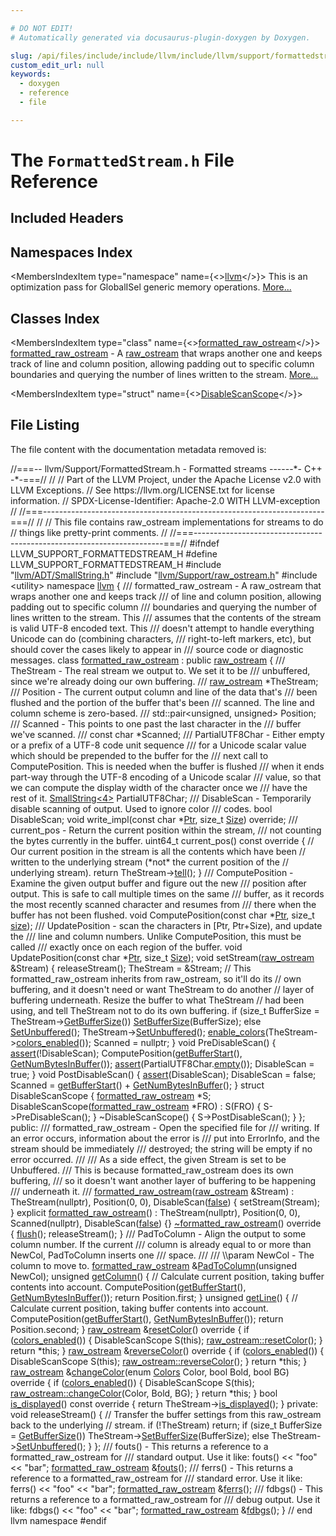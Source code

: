 ```yaml
---

# DO NOT EDIT!
# Automatically generated via docusaurus-plugin-doxygen by Doxygen.

slug: /api/files/include/include/llvm/include/llvm/support/formattedstream-h
custom_edit_url: null
keywords:
  - doxygen
  - reference
  - file

---
```





# The `FormattedStream.h` File Reference

<DoxygenPage pluginConfig={pluginConfig}>



## Included Headers

<IncludesList>
<IncludesListItem
  filePath="llvm/ADT/SmallString.h"
  permalink="/docs/api/files/include/include/llvm/include/llvm/adt/smallstring-h"
  isLocal="true" />
<IncludesListItem
  filePath="llvm/Support/raw_ostream.h"
  permalink="/docs/api/files/include/include/llvm/include/llvm/support/raw-ostream-h"
  isLocal="true" />
<IncludesListItem
  filePath="utility"
  permalink=""
  isLocal="false" />
</IncludesList>

## Namespaces Index

<MembersIndex>

<MembersIndexItem
  type="namespace"
  name={<><a href="/docs/api/namespaces/llvm">llvm</a></>}>
This is an optimization pass for GlobalISel generic memory operations. <a href="/docs/api/namespaces/llvm/#details">More...</a>
</MembersIndexItem>

</MembersIndex>

## Classes Index

<MembersIndex>

<MembersIndexItem
  type="class"
  name={<><a href="/docs/api/classes/llvm/formatted-raw-ostream">formatted_raw_ostream</a></>}>
<a href="/docs/api/classes/llvm/formatted-raw-ostream">formatted&#95;raw&#95;ostream</a> - A <a href="/docs/api/classes/llvm/raw-ostream">raw&#95;ostream</a> that wraps another one and keeps track of line and column position, allowing padding out to specific column boundaries and querying the number of lines written to the stream. <a href="/docs/api/classes/llvm/formatted-raw-ostream/#details">More...</a>
</MembersIndexItem>

<MembersIndexItem
  type="struct"
  name={<><a href="/docs/api/structs/llvm/formatted-raw-ostream/disablescanscope">DisableScanScope</a></>}>
</MembersIndexItem>

</MembersIndex>


## File Listing

The file content with the documentation metadata removed is:

<ProgramListing>

<Link id="l00001" /><CodeLine lineNumber="1"><Highlight kind="comment">//===-- llvm/Support/FormattedStream.h - Formatted streams ------&#42;- C++ -&#42;-===//</Highlight><Highlight kind="normal"></Highlight></CodeLine>
<Link id="l00002" /><CodeLine lineNumber="2"><Highlight kind="normal"></Highlight><Highlight kind="comment">//</Highlight><Highlight kind="normal"></Highlight></CodeLine>
<Link id="l00003" /><CodeLine lineNumber="3"><Highlight kind="normal"></Highlight><Highlight kind="comment">// Part of the LLVM Project, under the Apache License v2.0 with LLVM Exceptions.</Highlight><Highlight kind="normal"></Highlight></CodeLine>
<Link id="l00004" /><CodeLine lineNumber="4"><Highlight kind="normal"></Highlight><Highlight kind="comment">// See https://llvm.org/LICENSE.txt for license information.</Highlight><Highlight kind="normal"></Highlight></CodeLine>
<Link id="l00005" /><CodeLine lineNumber="5"><Highlight kind="normal"></Highlight><Highlight kind="comment">// SPDX-License-Identifier: Apache-2.0 WITH LLVM-exception</Highlight><Highlight kind="normal"></Highlight></CodeLine>
<Link id="l00006" /><CodeLine lineNumber="6"><Highlight kind="normal"></Highlight><Highlight kind="comment">//</Highlight><Highlight kind="normal"></Highlight></CodeLine>
<Link id="l00007" /><CodeLine lineNumber="7"><Highlight kind="normal"></Highlight><Highlight kind="comment">//===----------------------------------------------------------------------===//</Highlight><Highlight kind="normal"></Highlight></CodeLine>
<Link id="l00008" /><CodeLine lineNumber="8"><Highlight kind="normal"></Highlight><Highlight kind="comment">//</Highlight><Highlight kind="normal"></Highlight></CodeLine>
<Link id="l00009" /><CodeLine lineNumber="9"><Highlight kind="normal"></Highlight><Highlight kind="comment">// This file contains raw&#95;ostream implementations for streams to do</Highlight><Highlight kind="normal"></Highlight></CodeLine>
<Link id="l00010" /><CodeLine lineNumber="10"><Highlight kind="normal"></Highlight><Highlight kind="comment">// things like pretty-print comments.</Highlight><Highlight kind="normal"></Highlight></CodeLine>
<Link id="l00011" /><CodeLine lineNumber="11"><Highlight kind="normal"></Highlight><Highlight kind="comment">//</Highlight><Highlight kind="normal"></Highlight></CodeLine>
<Link id="l00012" /><CodeLine lineNumber="12"><Highlight kind="normal"></Highlight><Highlight kind="comment">//===----------------------------------------------------------------------===//</Highlight><Highlight kind="normal"></Highlight></CodeLine>
<Link id="l00013" /><CodeLine lineNumber="13"><Highlight kind="normal"></Highlight></CodeLine>
<Link id="l00014" /><CodeLine lineNumber="14"><Highlight kind="normal"></Highlight><Highlight kind="preprocessor">#ifndef LLVM&#95;SUPPORT&#95;FORMATTEDSTREAM&#95;H</Highlight><Highlight kind="normal"></Highlight></CodeLine>
<Link id="l00015" /><CodeLine lineNumber="15"><Highlight kind="normal"></Highlight><Highlight kind="preprocessor">#define LLVM&#95;SUPPORT&#95;FORMATTEDSTREAM&#95;H</Highlight><Highlight kind="normal"></Highlight></CodeLine>
<Link id="l00016" /><CodeLine lineNumber="16"><Highlight kind="normal"></Highlight></CodeLine>
<Link id="l00017" /><CodeLine lineNumber="17"><Highlight kind="normal"></Highlight><Highlight kind="preprocessor">#include &quot;<a href="/docs/api/files/include/include/llvm/include/llvm/adt/smallstring-h">llvm/ADT/SmallString.h</a>&quot;</Highlight><Highlight kind="normal"></Highlight></CodeLine>
<Link id="l00018" /><CodeLine lineNumber="18"><Highlight kind="normal"></Highlight><Highlight kind="preprocessor">#include &quot;<a href="/docs/api/files/include/include/llvm/include/llvm/support/raw-ostream-h">llvm/Support/raw&#95;ostream.h</a>&quot;</Highlight><Highlight kind="normal"></Highlight></CodeLine>
<Link id="l00019" /><CodeLine lineNumber="19"><Highlight kind="normal"></Highlight><Highlight kind="preprocessor">#include &lt;utility&gt;</Highlight><Highlight kind="normal"></Highlight></CodeLine>
<Link id="l00020" /><CodeLine lineNumber="20"><Highlight kind="normal"></Highlight></CodeLine>
<Link id="l00021" /><CodeLine lineNumber="21"><Highlight kind="normal"></Highlight><Highlight kind="keyword">namespace </Highlight><Highlight kind="normal"><a href="/docs/api/namespaces/llvm">llvm</a> &#123;</Highlight></CodeLine>
<Link id="l00022" /><CodeLine lineNumber="22"><Highlight kind="normal"></Highlight><Highlight kind="comment"></Highlight></CodeLine>
<Link id="l00023" /><CodeLine lineNumber="23"><Highlight kind="comment">/// formatted&#95;raw&#95;ostream - A raw&#95;ostream that wraps another one and keeps track</Highlight></CodeLine>
<Link id="l00024" /><CodeLine lineNumber="24"><Highlight kind="comment">/// of line and column position, allowing padding out to specific column</Highlight></CodeLine>
<Link id="l00025" /><CodeLine lineNumber="25"><Highlight kind="comment">/// boundaries and querying the number of lines written to the stream. This</Highlight></CodeLine>
<Link id="l00026" /><CodeLine lineNumber="26"><Highlight kind="comment">/// assumes that the contents of the stream is valid UTF-8 encoded text. This</Highlight></CodeLine>
<Link id="l00027" /><CodeLine lineNumber="27"><Highlight kind="comment">/// doesn&#39;t attempt to handle everything Unicode can do (combining characters,</Highlight></CodeLine>
<Link id="l00028" /><CodeLine lineNumber="28"><Highlight kind="comment">/// right-to-left markers, etc), but should cover the cases likely to appear in</Highlight></CodeLine>
<Link id="l00029" /><CodeLine lineNumber="29"><Highlight kind="comment">/// source code or diagnostic messages.</Highlight><Highlight kind="normal"></Highlight></CodeLine>
<Link id="l00030" /><CodeLine lineNumber="30" lineLink="/docs/api/classes/llvm/formatted-raw-ostream"><Highlight kind="normal"></Highlight><Highlight kind="keyword">class </Highlight><Highlight kind="normal"><a href="/docs/api/classes/llvm/formatted-raw-ostream/#adb8a7ef601b3598707e6ae9a6c9f6e4d">formatted&#95;raw&#95;ostream</a> : </Highlight><Highlight kind="keyword">public</Highlight><Highlight kind="normal"> <a href="/docs/api/classes/llvm/raw-ostream/#a0f4b64a0f7aec0a02e7f2ff5a6552723">raw&#95;ostream</a> &#123;</Highlight><Highlight kind="comment"></Highlight></CodeLine>
<Link id="l00031" /><CodeLine lineNumber="31"><Highlight kind="comment">  /// TheStream - The real stream we output to. We set it to be</Highlight></CodeLine>
<Link id="l00032" /><CodeLine lineNumber="32"><Highlight kind="comment">  /// unbuffered, since we&#39;re already doing our own buffering.</Highlight></CodeLine>
<Link id="l00033" /><CodeLine lineNumber="33"><Highlight kind="comment">  ///</Highlight><Highlight kind="normal"></Highlight></CodeLine>
<Link id="l00034" /><CodeLine lineNumber="34"><Highlight kind="normal">  <a href="/docs/api/classes/llvm/raw-ostream/#a0f4b64a0f7aec0a02e7f2ff5a6552723">raw&#95;ostream</a> &#42;TheStream;</Highlight></CodeLine>
<Link id="l00035" /><CodeLine lineNumber="35"><Highlight kind="normal"></Highlight><Highlight kind="comment"></Highlight></CodeLine>
<Link id="l00036" /><CodeLine lineNumber="36"><Highlight kind="comment">  /// Position - The current output column and line of the data that&#39;s</Highlight></CodeLine>
<Link id="l00037" /><CodeLine lineNumber="37"><Highlight kind="comment">  /// been flushed and the portion of the buffer that&#39;s been</Highlight></CodeLine>
<Link id="l00038" /><CodeLine lineNumber="38"><Highlight kind="comment">  /// scanned.  The line and column scheme is zero-based.</Highlight></CodeLine>
<Link id="l00039" /><CodeLine lineNumber="39"><Highlight kind="comment">  ///</Highlight><Highlight kind="normal"></Highlight></CodeLine>
<Link id="l00040" /><CodeLine lineNumber="40"><Highlight kind="normal">  std::pair&lt;unsigned, unsigned&gt; Position;</Highlight></CodeLine>
<Link id="l00041" /><CodeLine lineNumber="41"><Highlight kind="normal"></Highlight><Highlight kind="comment"></Highlight></CodeLine>
<Link id="l00042" /><CodeLine lineNumber="42"><Highlight kind="comment">  /// Scanned - This points to one past the last character in the</Highlight></CodeLine>
<Link id="l00043" /><CodeLine lineNumber="43"><Highlight kind="comment">  /// buffer we&#39;ve scanned.</Highlight></CodeLine>
<Link id="l00044" /><CodeLine lineNumber="44"><Highlight kind="comment">  ///</Highlight><Highlight kind="normal"></Highlight></CodeLine>
<Link id="l00045" /><CodeLine lineNumber="45"><Highlight kind="normal">  </Highlight><Highlight kind="keyword">const</Highlight><Highlight kind="normal"> </Highlight><Highlight kind="keywordtype">char</Highlight><Highlight kind="normal"> &#42;Scanned;</Highlight></CodeLine>
<Link id="l00046" /><CodeLine lineNumber="46"><Highlight kind="normal"></Highlight><Highlight kind="comment"></Highlight></CodeLine>
<Link id="l00047" /><CodeLine lineNumber="47"><Highlight kind="comment">  /// PartialUTF8Char - Either empty or a prefix of a UTF-8 code unit sequence</Highlight></CodeLine>
<Link id="l00048" /><CodeLine lineNumber="48"><Highlight kind="comment">  /// for a Unicode scalar value which should be prepended to the buffer for the</Highlight></CodeLine>
<Link id="l00049" /><CodeLine lineNumber="49"><Highlight kind="comment">  /// next call to ComputePosition. This is needed when the buffer is flushed</Highlight></CodeLine>
<Link id="l00050" /><CodeLine lineNumber="50"><Highlight kind="comment">  /// when it ends part-way through the UTF-8 encoding of a Unicode scalar</Highlight></CodeLine>
<Link id="l00051" /><CodeLine lineNumber="51"><Highlight kind="comment">  /// value, so that we can compute the display width of the character once we</Highlight></CodeLine>
<Link id="l00052" /><CodeLine lineNumber="52"><Highlight kind="comment">  /// have the rest of it.</Highlight><Highlight kind="normal"></Highlight></CodeLine>
<Link id="l00053" /><CodeLine lineNumber="53"><Highlight kind="normal">  <a href="/docs/api/classes/llvm/smallstring">SmallString&lt;4&gt;</a> PartialUTF8Char;</Highlight></CodeLine>
<Link id="l00054" /><CodeLine lineNumber="54"><Highlight kind="normal"></Highlight><Highlight kind="comment"></Highlight></CodeLine>
<Link id="l00055" /><CodeLine lineNumber="55"><Highlight kind="comment">  /// DisableScan - Temporarily disable scanning of output. Used to ignore color</Highlight></CodeLine>
<Link id="l00056" /><CodeLine lineNumber="56"><Highlight kind="comment">  /// codes.</Highlight><Highlight kind="normal"></Highlight></CodeLine>
<Link id="l00057" /><CodeLine lineNumber="57"><Highlight kind="normal">  </Highlight><Highlight kind="keywordtype">bool</Highlight><Highlight kind="normal"> DisableScan;</Highlight></CodeLine>
<Link id="l00058" /><CodeLine lineNumber="58"><Highlight kind="normal"></Highlight></CodeLine>
<Link id="l00059" /><CodeLine lineNumber="59"><Highlight kind="normal">  </Highlight><Highlight kind="keywordtype">void</Highlight><Highlight kind="normal"> write&#95;impl(</Highlight><Highlight kind="keyword">const</Highlight><Highlight kind="normal"> </Highlight><Highlight kind="keywordtype">char</Highlight><Highlight kind="normal"> &#42;<a href="/docs/api/files/lib/lib/analysis/targetlibraryinfo-cpp/#aca185e6d0e9f423dbb24440206454872a11dbf501abf829b3ab7049c2d3a8a053">Ptr</a>, </Highlight><Highlight kind="keywordtype">size&#95;t</Highlight><Highlight kind="normal"> <a href="/docs/api/files/lib/lib/analysis/inlineorder-cpp/#a7ee6f0cb51c3b9056199e9a0001fe8c3a6f6cb72d544962fa333e2e34ce64f719">Size</a>) </Highlight><Highlight kind="keyword">override</Highlight><Highlight kind="normal">;</Highlight></CodeLine>
<Link id="l00060" /><CodeLine lineNumber="60"><Highlight kind="normal"></Highlight><Highlight kind="comment"></Highlight></CodeLine>
<Link id="l00061" /><CodeLine lineNumber="61"><Highlight kind="comment">  /// current&#95;pos - Return the current position within the stream,</Highlight></CodeLine>
<Link id="l00062" /><CodeLine lineNumber="62"><Highlight kind="comment">  /// not counting the bytes currently in the buffer.</Highlight><Highlight kind="normal"></Highlight></CodeLine>
<Link id="l00063" /><CodeLine lineNumber="63"><Highlight kind="normal">  uint64&#95;t current&#95;pos()</Highlight><Highlight kind="keyword"> const override </Highlight><Highlight kind="normal">&#123;</Highlight></CodeLine>
<Link id="l00064" /><CodeLine lineNumber="64"><Highlight kind="normal">    </Highlight><Highlight kind="comment">// Our current position in the stream is all the contents which have been</Highlight><Highlight kind="normal"></Highlight></CodeLine>
<Link id="l00065" /><CodeLine lineNumber="65"><Highlight kind="normal">    </Highlight><Highlight kind="comment">// written to the underlying stream (&#42;not&#42; the current position of the</Highlight><Highlight kind="normal"></Highlight></CodeLine>
<Link id="l00066" /><CodeLine lineNumber="66"><Highlight kind="normal">    </Highlight><Highlight kind="comment">// underlying stream).</Highlight><Highlight kind="normal"></Highlight></CodeLine>
<Link id="l00067" /><CodeLine lineNumber="67"><Highlight kind="normal">    </Highlight><Highlight kind="keywordflow">return</Highlight><Highlight kind="normal"> TheStream-&gt;<a href="/docs/api/classes/llvm/raw-ostream/#a0f90ad570f71349466844ee9f2d06cd1">tell</a>();</Highlight></CodeLine>
<Link id="l00068" /><CodeLine lineNumber="68"><Highlight kind="normal">  &#125;</Highlight></CodeLine>
<Link id="l00069" /><CodeLine lineNumber="69"><Highlight kind="normal"></Highlight><Highlight kind="comment"></Highlight></CodeLine>
<Link id="l00070" /><CodeLine lineNumber="70"><Highlight kind="comment">  /// ComputePosition - Examine the given output buffer and figure out the new</Highlight></CodeLine>
<Link id="l00071" /><CodeLine lineNumber="71"><Highlight kind="comment">  /// position after output. This is safe to call multiple times on the same</Highlight></CodeLine>
<Link id="l00072" /><CodeLine lineNumber="72"><Highlight kind="comment">  /// buffer, as it records the most recently scanned character and resumes from</Highlight></CodeLine>
<Link id="l00073" /><CodeLine lineNumber="73"><Highlight kind="comment">  /// there when the buffer has not been flushed.</Highlight><Highlight kind="normal"></Highlight></CodeLine>
<Link id="l00074" /><CodeLine lineNumber="74"><Highlight kind="normal">  </Highlight><Highlight kind="keywordtype">void</Highlight><Highlight kind="normal"> ComputePosition(</Highlight><Highlight kind="keyword">const</Highlight><Highlight kind="normal"> </Highlight><Highlight kind="keywordtype">char</Highlight><Highlight kind="normal"> &#42;<a href="/docs/api/files/lib/lib/analysis/targetlibraryinfo-cpp/#aca185e6d0e9f423dbb24440206454872a11dbf501abf829b3ab7049c2d3a8a053">Ptr</a>, </Highlight><Highlight kind="keywordtype">size&#95;t</Highlight><Highlight kind="normal"> <a href="/docs/api/namespaces/llvm/#a10f3d955592ae2bc745f57e5b48ae115">size</a>);</Highlight></CodeLine>
<Link id="l00075" /><CodeLine lineNumber="75"><Highlight kind="normal"></Highlight><Highlight kind="comment"></Highlight></CodeLine>
<Link id="l00076" /><CodeLine lineNumber="76"><Highlight kind="comment">  /// UpdatePosition - scan the characters in &#91;Ptr, Ptr+Size), and update the</Highlight></CodeLine>
<Link id="l00077" /><CodeLine lineNumber="77"><Highlight kind="comment">  /// line and column numbers. Unlike ComputePosition, this must be called</Highlight></CodeLine>
<Link id="l00078" /><CodeLine lineNumber="78"><Highlight kind="comment">  /// exactly once on each region of the buffer.</Highlight><Highlight kind="normal"></Highlight></CodeLine>
<Link id="l00079" /><CodeLine lineNumber="79"><Highlight kind="normal">  </Highlight><Highlight kind="keywordtype">void</Highlight><Highlight kind="normal"> UpdatePosition(</Highlight><Highlight kind="keyword">const</Highlight><Highlight kind="normal"> </Highlight><Highlight kind="keywordtype">char</Highlight><Highlight kind="normal"> &#42;<a href="/docs/api/files/lib/lib/analysis/targetlibraryinfo-cpp/#aca185e6d0e9f423dbb24440206454872a11dbf501abf829b3ab7049c2d3a8a053">Ptr</a>, </Highlight><Highlight kind="keywordtype">size&#95;t</Highlight><Highlight kind="normal"> <a href="/docs/api/files/lib/lib/analysis/inlineorder-cpp/#a7ee6f0cb51c3b9056199e9a0001fe8c3a6f6cb72d544962fa333e2e34ce64f719">Size</a>);</Highlight></CodeLine>
<Link id="l00080" /><CodeLine lineNumber="80"><Highlight kind="normal"></Highlight></CodeLine>
<Link id="l00081" /><CodeLine lineNumber="81"><Highlight kind="normal">  </Highlight><Highlight kind="keywordtype">void</Highlight><Highlight kind="normal"> setStream(<a href="/docs/api/classes/llvm/raw-ostream/#a0f4b64a0f7aec0a02e7f2ff5a6552723">raw&#95;ostream</a> &amp;Stream) &#123;</Highlight></CodeLine>
<Link id="l00082" /><CodeLine lineNumber="82"><Highlight kind="normal">    releaseStream();</Highlight></CodeLine>
<Link id="l00083" /><CodeLine lineNumber="83"><Highlight kind="normal"></Highlight></CodeLine>
<Link id="l00084" /><CodeLine lineNumber="84"><Highlight kind="normal">    TheStream = &amp;Stream;</Highlight></CodeLine>
<Link id="l00085" /><CodeLine lineNumber="85"><Highlight kind="normal"></Highlight></CodeLine>
<Link id="l00086" /><CodeLine lineNumber="86"><Highlight kind="normal">    </Highlight><Highlight kind="comment">// This formatted&#95;raw&#95;ostream inherits from raw&#95;ostream, so it&#39;ll do its</Highlight><Highlight kind="normal"></Highlight></CodeLine>
<Link id="l00087" /><CodeLine lineNumber="87"><Highlight kind="normal">    </Highlight><Highlight kind="comment">// own buffering, and it doesn&#39;t need or want TheStream to do another</Highlight><Highlight kind="normal"></Highlight></CodeLine>
<Link id="l00088" /><CodeLine lineNumber="88"><Highlight kind="normal">    </Highlight><Highlight kind="comment">// layer of buffering underneath. Resize the buffer to what TheStream</Highlight><Highlight kind="normal"></Highlight></CodeLine>
<Link id="l00089" /><CodeLine lineNumber="89"><Highlight kind="normal">    </Highlight><Highlight kind="comment">// had been using, and tell TheStream not to do its own buffering.</Highlight><Highlight kind="normal"></Highlight></CodeLine>
<Link id="l00090" /><CodeLine lineNumber="90"><Highlight kind="normal">    </Highlight><Highlight kind="keywordflow">if</Highlight><Highlight kind="normal"> (</Highlight><Highlight kind="keywordtype">size&#95;t</Highlight><Highlight kind="normal"> BufferSize = TheStream-&gt;<a href="/docs/api/classes/llvm/raw-ostream/#a2d79232a41a2f24d43acb936c8522443">GetBufferSize</a>())</Highlight></CodeLine>
<Link id="l00091" /><CodeLine lineNumber="91"><Highlight kind="normal">      <a href="/docs/api/classes/llvm/raw-ostream/#a1a59a3dce2d7cde8c5e6ef0e3a30b375">SetBufferSize</a>(BufferSize);</Highlight></CodeLine>
<Link id="l00092" /><CodeLine lineNumber="92"><Highlight kind="normal">    </Highlight><Highlight kind="keywordflow">else</Highlight><Highlight kind="normal"></Highlight></CodeLine>
<Link id="l00093" /><CodeLine lineNumber="93"><Highlight kind="normal">      <a href="/docs/api/classes/llvm/raw-ostream/#a75860636a752bc2592f6e4185e63efdc">SetUnbuffered</a>();</Highlight></CodeLine>
<Link id="l00094" /><CodeLine lineNumber="94"><Highlight kind="normal">    TheStream-&gt;<a href="/docs/api/classes/llvm/raw-ostream/#a75860636a752bc2592f6e4185e63efdc">SetUnbuffered</a>();</Highlight></CodeLine>
<Link id="l00095" /><CodeLine lineNumber="95"><Highlight kind="normal"></Highlight></CodeLine>
<Link id="l00096" /><CodeLine lineNumber="96"><Highlight kind="normal">    <a href="/docs/api/classes/llvm/raw-ostream/#abb9477fc02ae36079df14aa77d8789c3">enable&#95;colors</a>(TheStream-&gt;<a href="/docs/api/classes/llvm/raw-ostream/#aff9ac3b7e5094380eca385afd6023cd4">colors&#95;enabled</a>());</Highlight></CodeLine>
<Link id="l00097" /><CodeLine lineNumber="97"><Highlight kind="normal"></Highlight></CodeLine>
<Link id="l00098" /><CodeLine lineNumber="98"><Highlight kind="normal">    Scanned = </Highlight><Highlight kind="keyword">nullptr</Highlight><Highlight kind="normal">;</Highlight></CodeLine>
<Link id="l00099" /><CodeLine lineNumber="99"><Highlight kind="normal">  &#125;</Highlight></CodeLine>
<Link id="l00100" /><CodeLine lineNumber="100"><Highlight kind="normal"></Highlight></CodeLine>
<Link id="l00101" /><CodeLine lineNumber="101"><Highlight kind="normal">  </Highlight><Highlight kind="keywordtype">void</Highlight><Highlight kind="normal"> PreDisableScan() &#123;</Highlight></CodeLine>
<Link id="l00102" /><CodeLine lineNumber="102"><Highlight kind="normal">    <a href="/docs/api/files/lib/lib/target/lib/target/amdgpu/silowercontrolflow-cpp/#a4868c5d81c5ccc98c47aeab6244346a0">assert</a>(!DisableScan);</Highlight></CodeLine>
<Link id="l00103" /><CodeLine lineNumber="103"><Highlight kind="normal">    ComputePosition(<a href="/docs/api/classes/llvm/raw-ostream/#a980ad6112624b521eb2d831b39b346eb">getBufferStart</a>(), <a href="/docs/api/classes/llvm/raw-ostream/#ad6cd89674692383208613b1e4ee560fe">GetNumBytesInBuffer</a>());</Highlight></CodeLine>
<Link id="l00104" /><CodeLine lineNumber="104"><Highlight kind="normal">    <a href="/docs/api/files/lib/lib/target/lib/target/amdgpu/silowercontrolflow-cpp/#a4868c5d81c5ccc98c47aeab6244346a0">assert</a>(PartialUTF8Char.<a href="/docs/api/classes/llvm/smallvectortemplatecommon/#ad9a3c7bc26b130377bbafc170b5f88a2">empty</a>());</Highlight></CodeLine>
<Link id="l00105" /><CodeLine lineNumber="105"><Highlight kind="normal">    DisableScan = </Highlight><Highlight kind="keyword">true</Highlight><Highlight kind="normal">;</Highlight></CodeLine>
<Link id="l00106" /><CodeLine lineNumber="106"><Highlight kind="normal">  &#125;</Highlight></CodeLine>
<Link id="l00107" /><CodeLine lineNumber="107"><Highlight kind="normal"></Highlight></CodeLine>
<Link id="l00108" /><CodeLine lineNumber="108"><Highlight kind="normal">  </Highlight><Highlight kind="keywordtype">void</Highlight><Highlight kind="normal"> PostDisableScan() &#123;</Highlight></CodeLine>
<Link id="l00109" /><CodeLine lineNumber="109"><Highlight kind="normal">    <a href="/docs/api/files/lib/lib/target/lib/target/amdgpu/silowercontrolflow-cpp/#a4868c5d81c5ccc98c47aeab6244346a0">assert</a>(DisableScan);</Highlight></CodeLine>
<Link id="l00110" /><CodeLine lineNumber="110"><Highlight kind="normal">    DisableScan = </Highlight><Highlight kind="keyword">false</Highlight><Highlight kind="normal">;</Highlight></CodeLine>
<Link id="l00111" /><CodeLine lineNumber="111"><Highlight kind="normal">    Scanned = <a href="/docs/api/classes/llvm/raw-ostream/#a980ad6112624b521eb2d831b39b346eb">getBufferStart</a>() + <a href="/docs/api/classes/llvm/raw-ostream/#ad6cd89674692383208613b1e4ee560fe">GetNumBytesInBuffer</a>();</Highlight></CodeLine>
<Link id="l00112" /><CodeLine lineNumber="112"><Highlight kind="normal">  &#125;</Highlight></CodeLine>
<Link id="l00113" /><CodeLine lineNumber="113"><Highlight kind="normal"></Highlight></CodeLine>
<Link id="l00114" /><CodeLine lineNumber="114"><Highlight kind="normal">  </Highlight><Highlight kind="keyword">struct </Highlight><Highlight kind="normal">DisableScanScope &#123;</Highlight></CodeLine>
<Link id="l00115" /><CodeLine lineNumber="115"><Highlight kind="normal">    <a href="/docs/api/classes/llvm/formatted-raw-ostream/#adb8a7ef601b3598707e6ae9a6c9f6e4d">formatted&#95;raw&#95;ostream</a> &#42;S;</Highlight></CodeLine>
<Link id="l00116" /><CodeLine lineNumber="116"><Highlight kind="normal"></Highlight></CodeLine>
<Link id="l00117" /><CodeLine lineNumber="117"><Highlight kind="normal">    DisableScanScope(<a href="/docs/api/classes/llvm/formatted-raw-ostream/#adb8a7ef601b3598707e6ae9a6c9f6e4d">formatted&#95;raw&#95;ostream</a> &#42;FRO) : S(FRO) &#123;</Highlight></CodeLine>
<Link id="l00118" /><CodeLine lineNumber="118"><Highlight kind="normal">      S-&gt;PreDisableScan();</Highlight></CodeLine>
<Link id="l00119" /><CodeLine lineNumber="119"><Highlight kind="normal">    &#125;</Highlight></CodeLine>
<Link id="l00120" /><CodeLine lineNumber="120"><Highlight kind="normal">    ~DisableScanScope() &#123; S-&gt;PostDisableScan(); &#125;</Highlight></CodeLine>
<Link id="l00121" /><CodeLine lineNumber="121"><Highlight kind="normal">  &#125;;</Highlight></CodeLine>
<Link id="l00122" /><CodeLine lineNumber="122"><Highlight kind="normal"></Highlight></CodeLine>
<Link id="l00123" /><CodeLine lineNumber="123"><Highlight kind="normal"></Highlight><Highlight kind="keyword">public</Highlight><Highlight kind="normal">:</Highlight><Highlight kind="comment"></Highlight></CodeLine>
<Link id="l00124" /><CodeLine lineNumber="124"><Highlight kind="comment">  /// formatted&#95;raw&#95;ostream - Open the specified file for</Highlight></CodeLine>
<Link id="l00125" /><CodeLine lineNumber="125"><Highlight kind="comment">  /// writing. If an error occurs, information about the error is</Highlight></CodeLine>
<Link id="l00126" /><CodeLine lineNumber="126"><Highlight kind="comment">  /// put into ErrorInfo, and the stream should be immediately</Highlight></CodeLine>
<Link id="l00127" /><CodeLine lineNumber="127"><Highlight kind="comment">  /// destroyed; the string will be empty if no error occurred.</Highlight></CodeLine>
<Link id="l00128" /><CodeLine lineNumber="128"><Highlight kind="comment">  ///</Highlight></CodeLine>
<Link id="l00129" /><CodeLine lineNumber="129"><Highlight kind="comment">  /// As a side effect, the given Stream is set to be Unbuffered.</Highlight></CodeLine>
<Link id="l00130" /><CodeLine lineNumber="130"><Highlight kind="comment">  /// This is because formatted&#95;raw&#95;ostream does its own buffering,</Highlight></CodeLine>
<Link id="l00131" /><CodeLine lineNumber="131"><Highlight kind="comment">  /// so it doesn&#39;t want another layer of buffering to be happening</Highlight></CodeLine>
<Link id="l00132" /><CodeLine lineNumber="132"><Highlight kind="comment">  /// underneath it.</Highlight></CodeLine>
<Link id="l00133" /><CodeLine lineNumber="133"><Highlight kind="comment">  ///</Highlight><Highlight kind="normal"></Highlight></CodeLine>
<Link id="l00134" /><CodeLine lineNumber="134" lineLink="/docs/api/classes/llvm/formatted-raw-ostream/#adb8a7ef601b3598707e6ae9a6c9f6e4d"><Highlight kind="normal">  <a href="/docs/api/classes/llvm/formatted-raw-ostream/#adb8a7ef601b3598707e6ae9a6c9f6e4d">formatted&#95;raw&#95;ostream</a>(<a href="/docs/api/classes/llvm/raw-ostream/#a0f4b64a0f7aec0a02e7f2ff5a6552723">raw&#95;ostream</a> &amp;Stream)</Highlight></CodeLine>
<Link id="l00135" /><CodeLine lineNumber="135"><Highlight kind="normal">      : TheStream(nullptr), Position(0, 0), DisableScan(<a href="/docs/api/namespaces/false">false</a>) &#123;</Highlight></CodeLine>
<Link id="l00136" /><CodeLine lineNumber="136"><Highlight kind="normal">    setStream(Stream);</Highlight></CodeLine>
<Link id="l00137" /><CodeLine lineNumber="137"><Highlight kind="normal">  &#125;</Highlight></CodeLine>
<Link id="l00138" /><CodeLine lineNumber="138" lineLink="/docs/api/classes/llvm/formatted-raw-ostream/#a91b597f0ba8945f847b8df2ff00e5880"><Highlight kind="normal">  </Highlight><Highlight kind="keyword">explicit</Highlight><Highlight kind="normal"> <a href="/docs/api/classes/llvm/formatted-raw-ostream/#a91b597f0ba8945f847b8df2ff00e5880">formatted&#95;raw&#95;ostream</a>()</Highlight></CodeLine>
<Link id="l00139" /><CodeLine lineNumber="139"><Highlight kind="normal">      : TheStream(nullptr), Position(0, 0), Scanned(nullptr),</Highlight></CodeLine>
<Link id="l00140" /><CodeLine lineNumber="140"><Highlight kind="normal">        DisableScan(<a href="/docs/api/namespaces/false">false</a>) &#123;&#125;</Highlight></CodeLine>
<Link id="l00141" /><CodeLine lineNumber="141"><Highlight kind="normal"></Highlight></CodeLine>
<Link id="l00142" /><CodeLine lineNumber="142" lineLink="/docs/api/classes/llvm/formatted-raw-ostream/#a0eb361f836554627ef51810e0d3646c6"><Highlight kind="normal">  <a href="/docs/api/classes/llvm/formatted-raw-ostream/#a0eb361f836554627ef51810e0d3646c6">~formatted&#95;raw&#95;ostream</a>()</Highlight><Highlight kind="keyword"> override </Highlight><Highlight kind="normal">&#123;</Highlight></CodeLine>
<Link id="l00143" /><CodeLine lineNumber="143"><Highlight kind="normal">    <a href="/docs/api/classes/llvm/raw-ostream/#a520bdf57dfe3e73abb53d482893f0a27">flush</a>();</Highlight></CodeLine>
<Link id="l00144" /><CodeLine lineNumber="144"><Highlight kind="normal">    releaseStream();</Highlight></CodeLine>
<Link id="l00145" /><CodeLine lineNumber="145"><Highlight kind="normal">  &#125;</Highlight></CodeLine>
<Link id="l00146" /><CodeLine lineNumber="146"><Highlight kind="normal"></Highlight><Highlight kind="comment"></Highlight></CodeLine>
<Link id="l00147" /><CodeLine lineNumber="147"><Highlight kind="comment">  /// PadToColumn - Align the output to some column number.  If the current</Highlight></CodeLine>
<Link id="l00148" /><CodeLine lineNumber="148"><Highlight kind="comment">  /// column is already equal to or more than NewCol, PadToColumn inserts one</Highlight></CodeLine>
<Link id="l00149" /><CodeLine lineNumber="149"><Highlight kind="comment">  /// space.</Highlight></CodeLine>
<Link id="l00150" /><CodeLine lineNumber="150"><Highlight kind="comment">  ///</Highlight></CodeLine>
<Link id="l00151" /><CodeLine lineNumber="151"><Highlight kind="comment">  /// \\param NewCol - The column to move to.</Highlight><Highlight kind="normal"></Highlight></CodeLine>
<Link id="l00152" /><CodeLine lineNumber="152"><Highlight kind="normal">  <a href="/docs/api/classes/llvm/formatted-raw-ostream">formatted&#95;raw&#95;ostream</a> &amp;<a href="/docs/api/classes/llvm/formatted-raw-ostream/#a1fc7f913807a21ba5a42df7cc2d2e748">PadToColumn</a>(</Highlight><Highlight kind="keywordtype">unsigned</Highlight><Highlight kind="normal"> NewCol);</Highlight></CodeLine>
<Link id="l00153" /><CodeLine lineNumber="153"><Highlight kind="normal"></Highlight></CodeLine>
<Link id="l00154" /><CodeLine lineNumber="154" lineLink="/docs/api/classes/llvm/formatted-raw-ostream/#a65290bab4b83149e403bf48709658bd1"><Highlight kind="normal">  </Highlight><Highlight kind="keywordtype">unsigned</Highlight><Highlight kind="normal"> <a href="/docs/api/classes/llvm/formatted-raw-ostream/#a65290bab4b83149e403bf48709658bd1">getColumn</a>() &#123;</Highlight></CodeLine>
<Link id="l00155" /><CodeLine lineNumber="155"><Highlight kind="normal">    </Highlight><Highlight kind="comment">// Calculate current position, taking buffer contents into account.</Highlight><Highlight kind="normal"></Highlight></CodeLine>
<Link id="l00156" /><CodeLine lineNumber="156"><Highlight kind="normal">    ComputePosition(<a href="/docs/api/classes/llvm/raw-ostream/#a980ad6112624b521eb2d831b39b346eb">getBufferStart</a>(), <a href="/docs/api/classes/llvm/raw-ostream/#ad6cd89674692383208613b1e4ee560fe">GetNumBytesInBuffer</a>());</Highlight></CodeLine>
<Link id="l00157" /><CodeLine lineNumber="157"><Highlight kind="normal">    </Highlight><Highlight kind="keywordflow">return</Highlight><Highlight kind="normal"> Position.first;</Highlight></CodeLine>
<Link id="l00158" /><CodeLine lineNumber="158"><Highlight kind="normal">  &#125;</Highlight></CodeLine>
<Link id="l00159" /><CodeLine lineNumber="159"><Highlight kind="normal"></Highlight></CodeLine>
<Link id="l00160" /><CodeLine lineNumber="160" lineLink="/docs/api/classes/llvm/formatted-raw-ostream/#a88de341253439019e912f01fcd55c45b"><Highlight kind="normal">  </Highlight><Highlight kind="keywordtype">unsigned</Highlight><Highlight kind="normal"> <a href="/docs/api/classes/llvm/formatted-raw-ostream/#a88de341253439019e912f01fcd55c45b">getLine</a>() &#123;</Highlight></CodeLine>
<Link id="l00161" /><CodeLine lineNumber="161"><Highlight kind="normal">    </Highlight><Highlight kind="comment">// Calculate current position, taking buffer contents into account.</Highlight><Highlight kind="normal"></Highlight></CodeLine>
<Link id="l00162" /><CodeLine lineNumber="162"><Highlight kind="normal">    ComputePosition(<a href="/docs/api/classes/llvm/raw-ostream/#a980ad6112624b521eb2d831b39b346eb">getBufferStart</a>(), <a href="/docs/api/classes/llvm/raw-ostream/#ad6cd89674692383208613b1e4ee560fe">GetNumBytesInBuffer</a>());</Highlight></CodeLine>
<Link id="l00163" /><CodeLine lineNumber="163"><Highlight kind="normal">    </Highlight><Highlight kind="keywordflow">return</Highlight><Highlight kind="normal"> Position.second;</Highlight></CodeLine>
<Link id="l00164" /><CodeLine lineNumber="164"><Highlight kind="normal">  &#125;</Highlight></CodeLine>
<Link id="l00165" /><CodeLine lineNumber="165"><Highlight kind="normal"></Highlight></CodeLine>
<Link id="l00166" /><CodeLine lineNumber="166" lineLink="/docs/api/classes/llvm/formatted-raw-ostream/#a255a1144d50063acc74b8b5143697694"><Highlight kind="normal">  <a href="/docs/api/classes/llvm/raw-ostream/#a0f4b64a0f7aec0a02e7f2ff5a6552723">raw&#95;ostream</a> &amp;<a href="/docs/api/classes/llvm/formatted-raw-ostream/#a255a1144d50063acc74b8b5143697694">resetColor</a>()</Highlight><Highlight kind="keyword"> override </Highlight><Highlight kind="normal">&#123;</Highlight></CodeLine>
<Link id="l00167" /><CodeLine lineNumber="167"><Highlight kind="normal">    </Highlight><Highlight kind="keywordflow">if</Highlight><Highlight kind="normal"> (<a href="/docs/api/classes/llvm/raw-ostream/#aff9ac3b7e5094380eca385afd6023cd4">colors&#95;enabled</a>()) &#123;</Highlight></CodeLine>
<Link id="l00168" /><CodeLine lineNumber="168"><Highlight kind="normal">      DisableScanScope S(</Highlight><Highlight kind="keyword">this</Highlight><Highlight kind="normal">);</Highlight></CodeLine>
<Link id="l00169" /><CodeLine lineNumber="169"><Highlight kind="normal">      <a href="/docs/api/classes/llvm/raw-ostream/#a4219e33c3cd0cc8383f615fc40254d21">raw&#95;ostream::resetColor</a>();</Highlight></CodeLine>
<Link id="l00170" /><CodeLine lineNumber="170"><Highlight kind="normal">    &#125;</Highlight></CodeLine>
<Link id="l00171" /><CodeLine lineNumber="171"><Highlight kind="normal">    </Highlight><Highlight kind="keywordflow">return</Highlight><Highlight kind="normal"> &#42;</Highlight><Highlight kind="keyword">this</Highlight><Highlight kind="normal">;</Highlight></CodeLine>
<Link id="l00172" /><CodeLine lineNumber="172"><Highlight kind="normal">  &#125;</Highlight></CodeLine>
<Link id="l00173" /><CodeLine lineNumber="173"><Highlight kind="normal"></Highlight></CodeLine>
<Link id="l00174" /><CodeLine lineNumber="174" lineLink="/docs/api/classes/llvm/formatted-raw-ostream/#af55e6fb1fbaadb04b201cba1f302d7b9"><Highlight kind="normal">  <a href="/docs/api/classes/llvm/raw-ostream/#a0f4b64a0f7aec0a02e7f2ff5a6552723">raw&#95;ostream</a> &amp;<a href="/docs/api/classes/llvm/formatted-raw-ostream/#af55e6fb1fbaadb04b201cba1f302d7b9">reverseColor</a>()</Highlight><Highlight kind="keyword"> override </Highlight><Highlight kind="normal">&#123;</Highlight></CodeLine>
<Link id="l00175" /><CodeLine lineNumber="175"><Highlight kind="normal">    </Highlight><Highlight kind="keywordflow">if</Highlight><Highlight kind="normal"> (<a href="/docs/api/classes/llvm/raw-ostream/#aff9ac3b7e5094380eca385afd6023cd4">colors&#95;enabled</a>()) &#123;</Highlight></CodeLine>
<Link id="l00176" /><CodeLine lineNumber="176"><Highlight kind="normal">      DisableScanScope S(</Highlight><Highlight kind="keyword">this</Highlight><Highlight kind="normal">);</Highlight></CodeLine>
<Link id="l00177" /><CodeLine lineNumber="177"><Highlight kind="normal">      <a href="/docs/api/classes/llvm/raw-ostream/#a6095e2a0ebe961a05e2b3a7b6acbe769">raw&#95;ostream::reverseColor</a>();</Highlight></CodeLine>
<Link id="l00178" /><CodeLine lineNumber="178"><Highlight kind="normal">    &#125;</Highlight></CodeLine>
<Link id="l00179" /><CodeLine lineNumber="179"><Highlight kind="normal">    </Highlight><Highlight kind="keywordflow">return</Highlight><Highlight kind="normal"> &#42;</Highlight><Highlight kind="keyword">this</Highlight><Highlight kind="normal">;</Highlight></CodeLine>
<Link id="l00180" /><CodeLine lineNumber="180"><Highlight kind="normal">  &#125;</Highlight></CodeLine>
<Link id="l00181" /><CodeLine lineNumber="181"><Highlight kind="normal"></Highlight></CodeLine>
<Link id="l00182" /><CodeLine lineNumber="182" lineLink="/docs/api/classes/llvm/formatted-raw-ostream/#a28c28221c236cdabcd2e6553854ed278"><Highlight kind="normal">  <a href="/docs/api/classes/llvm/raw-ostream/#a0f4b64a0f7aec0a02e7f2ff5a6552723">raw&#95;ostream</a> &amp;<a href="/docs/api/classes/llvm/formatted-raw-ostream/#a28c28221c236cdabcd2e6553854ed278">changeColor</a>(</Highlight><Highlight kind="keyword">enum</Highlight><Highlight kind="normal"> <a href="/docs/api/classes/llvm/raw-ostream/#a1d5efc43dd5669473ac2fe47d5aaf965">Colors</a> Color, </Highlight><Highlight kind="keywordtype">bool</Highlight><Highlight kind="normal"> Bold, </Highlight><Highlight kind="keywordtype">bool</Highlight><Highlight kind="normal"> BG)</Highlight><Highlight kind="keyword"> override </Highlight><Highlight kind="normal">&#123;</Highlight></CodeLine>
<Link id="l00183" /><CodeLine lineNumber="183"><Highlight kind="normal">    </Highlight><Highlight kind="keywordflow">if</Highlight><Highlight kind="normal"> (<a href="/docs/api/classes/llvm/raw-ostream/#aff9ac3b7e5094380eca385afd6023cd4">colors&#95;enabled</a>()) &#123;</Highlight></CodeLine>
<Link id="l00184" /><CodeLine lineNumber="184"><Highlight kind="normal">      DisableScanScope S(</Highlight><Highlight kind="keyword">this</Highlight><Highlight kind="normal">);</Highlight></CodeLine>
<Link id="l00185" /><CodeLine lineNumber="185"><Highlight kind="normal">      <a href="/docs/api/classes/llvm/raw-ostream/#a28fa4a2054d6d628fa4eea21c5262212">raw&#95;ostream::changeColor</a>(Color, Bold, BG);</Highlight></CodeLine>
<Link id="l00186" /><CodeLine lineNumber="186"><Highlight kind="normal">    &#125;</Highlight></CodeLine>
<Link id="l00187" /><CodeLine lineNumber="187"><Highlight kind="normal">    </Highlight><Highlight kind="keywordflow">return</Highlight><Highlight kind="normal"> &#42;</Highlight><Highlight kind="keyword">this</Highlight><Highlight kind="normal">;</Highlight></CodeLine>
<Link id="l00188" /><CodeLine lineNumber="188"><Highlight kind="normal">  &#125;</Highlight></CodeLine>
<Link id="l00189" /><CodeLine lineNumber="189"><Highlight kind="normal"></Highlight></CodeLine>
<Link id="l00190" /><CodeLine lineNumber="190" lineLink="/docs/api/classes/llvm/formatted-raw-ostream/#a0af326688c69076ecde5af500a1a7d5f"><Highlight kind="normal">  </Highlight><Highlight kind="keywordtype">bool</Highlight><Highlight kind="normal"> <a href="/docs/api/classes/llvm/formatted-raw-ostream/#a0af326688c69076ecde5af500a1a7d5f">is&#95;displayed</a>()</Highlight><Highlight kind="keyword"> const override </Highlight><Highlight kind="normal">&#123;</Highlight></CodeLine>
<Link id="l00191" /><CodeLine lineNumber="191"><Highlight kind="normal">    </Highlight><Highlight kind="keywordflow">return</Highlight><Highlight kind="normal"> TheStream-&gt;<a href="/docs/api/classes/llvm/raw-ostream/#a8f6a957a67e05e7355ab616619ee2608">is&#95;displayed</a>();</Highlight></CodeLine>
<Link id="l00192" /><CodeLine lineNumber="192"><Highlight kind="normal">  &#125;</Highlight></CodeLine>
<Link id="l00193" /><CodeLine lineNumber="193"><Highlight kind="normal"></Highlight></CodeLine>
<Link id="l00194" /><CodeLine lineNumber="194"><Highlight kind="normal"></Highlight><Highlight kind="keyword">private</Highlight><Highlight kind="normal">:</Highlight></CodeLine>
<Link id="l00195" /><CodeLine lineNumber="195"><Highlight kind="normal">  </Highlight><Highlight kind="keywordtype">void</Highlight><Highlight kind="normal"> releaseStream() &#123;</Highlight></CodeLine>
<Link id="l00196" /><CodeLine lineNumber="196"><Highlight kind="normal">    </Highlight><Highlight kind="comment">// Transfer the buffer settings from this raw&#95;ostream back to the underlying</Highlight><Highlight kind="normal"></Highlight></CodeLine>
<Link id="l00197" /><CodeLine lineNumber="197"><Highlight kind="normal">    </Highlight><Highlight kind="comment">// stream.</Highlight><Highlight kind="normal"></Highlight></CodeLine>
<Link id="l00198" /><CodeLine lineNumber="198"><Highlight kind="normal">    </Highlight><Highlight kind="keywordflow">if</Highlight><Highlight kind="normal"> (!TheStream)</Highlight></CodeLine>
<Link id="l00199" /><CodeLine lineNumber="199"><Highlight kind="normal">      </Highlight><Highlight kind="keywordflow">return</Highlight><Highlight kind="normal">;</Highlight></CodeLine>
<Link id="l00200" /><CodeLine lineNumber="200"><Highlight kind="normal">    </Highlight><Highlight kind="keywordflow">if</Highlight><Highlight kind="normal"> (</Highlight><Highlight kind="keywordtype">size&#95;t</Highlight><Highlight kind="normal"> BufferSize = <a href="/docs/api/classes/llvm/raw-ostream/#a2d79232a41a2f24d43acb936c8522443">GetBufferSize</a>())</Highlight></CodeLine>
<Link id="l00201" /><CodeLine lineNumber="201"><Highlight kind="normal">      TheStream-&gt;<a href="/docs/api/classes/llvm/raw-ostream/#a1a59a3dce2d7cde8c5e6ef0e3a30b375">SetBufferSize</a>(BufferSize);</Highlight></CodeLine>
<Link id="l00202" /><CodeLine lineNumber="202"><Highlight kind="normal">    </Highlight><Highlight kind="keywordflow">else</Highlight><Highlight kind="normal"></Highlight></CodeLine>
<Link id="l00203" /><CodeLine lineNumber="203"><Highlight kind="normal">      TheStream-&gt;<a href="/docs/api/classes/llvm/raw-ostream/#a75860636a752bc2592f6e4185e63efdc">SetUnbuffered</a>();</Highlight></CodeLine>
<Link id="l00204" /><CodeLine lineNumber="204"><Highlight kind="normal">  &#125;</Highlight></CodeLine>
<Link id="l00205" /><CodeLine lineNumber="205"><Highlight kind="normal">&#125;;</Highlight></CodeLine>
<Link id="l00206" /><CodeLine lineNumber="206"><Highlight kind="normal"></Highlight><Highlight kind="comment"></Highlight></CodeLine>
<Link id="l00207" /><CodeLine lineNumber="207"><Highlight kind="comment">/// fouts() - This returns a reference to a formatted&#95;raw&#95;ostream for</Highlight></CodeLine>
<Link id="l00208" /><CodeLine lineNumber="208"><Highlight kind="comment">/// standard output.  Use it like: fouts() &lt;&lt; &quot;foo&quot; &lt;&lt; &quot;bar&quot;;</Highlight><Highlight kind="normal"></Highlight></CodeLine>
<Link id="l00209" /><CodeLine lineNumber="209"><Highlight kind="normal"><a href="/docs/api/classes/llvm/formatted-raw-ostream">formatted&#95;raw&#95;ostream</a> &amp;<a href="/docs/api/namespaces/llvm/#a472f926a5e7fc7bb1f147eb4e383cd34">fouts</a>();</Highlight></CodeLine>
<Link id="l00210" /><CodeLine lineNumber="210"><Highlight kind="normal"></Highlight><Highlight kind="comment"></Highlight></CodeLine>
<Link id="l00211" /><CodeLine lineNumber="211"><Highlight kind="comment">/// ferrs() - This returns a reference to a formatted&#95;raw&#95;ostream for</Highlight></CodeLine>
<Link id="l00212" /><CodeLine lineNumber="212"><Highlight kind="comment">/// standard error.  Use it like: ferrs() &lt;&lt; &quot;foo&quot; &lt;&lt; &quot;bar&quot;;</Highlight><Highlight kind="normal"></Highlight></CodeLine>
<Link id="l00213" /><CodeLine lineNumber="213"><Highlight kind="normal"><a href="/docs/api/classes/llvm/formatted-raw-ostream">formatted&#95;raw&#95;ostream</a> &amp;<a href="/docs/api/namespaces/llvm/#afda981ec296fec6b640f6fcbdda8c980">ferrs</a>();</Highlight></CodeLine>
<Link id="l00214" /><CodeLine lineNumber="214"><Highlight kind="normal"></Highlight><Highlight kind="comment"></Highlight></CodeLine>
<Link id="l00215" /><CodeLine lineNumber="215"><Highlight kind="comment">/// fdbgs() - This returns a reference to a formatted&#95;raw&#95;ostream for</Highlight></CodeLine>
<Link id="l00216" /><CodeLine lineNumber="216"><Highlight kind="comment">/// debug output.  Use it like: fdbgs() &lt;&lt; &quot;foo&quot; &lt;&lt; &quot;bar&quot;;</Highlight><Highlight kind="normal"></Highlight></CodeLine>
<Link id="l00217" /><CodeLine lineNumber="217"><Highlight kind="normal"><a href="/docs/api/classes/llvm/formatted-raw-ostream">formatted&#95;raw&#95;ostream</a> &amp;<a href="/docs/api/namespaces/llvm/#a15e24b8be5cefb33e34f2d8c0124f6aa">fdbgs</a>();</Highlight></CodeLine>
<Link id="l00218" /><CodeLine lineNumber="218"><Highlight kind="normal"></Highlight></CodeLine>
<Link id="l00219" /><CodeLine lineNumber="219"><Highlight kind="normal">&#125; </Highlight><Highlight kind="comment">// end llvm namespace</Highlight><Highlight kind="normal"></Highlight></CodeLine>
<Link id="l00220" /><CodeLine lineNumber="220"><Highlight kind="normal"></Highlight></CodeLine>
<Link id="l00221" /><CodeLine lineNumber="221"><Highlight kind="normal"></Highlight></CodeLine>
<Link id="l00222" /><CodeLine lineNumber="222"><Highlight kind="normal"></Highlight><Highlight kind="preprocessor">#endif</Highlight></CodeLine>

</ProgramListing>

</DoxygenPage>
